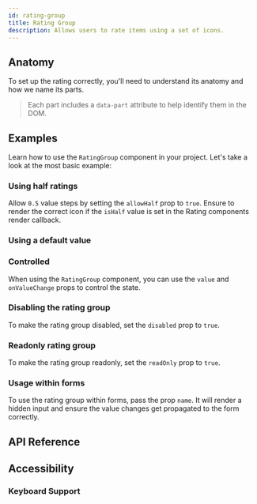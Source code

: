 ```yaml
---
id: rating-group
title: Rating Group
description: Allows users to rate items using a set of icons.
---
```


<ComponentPreview id="RatingGroup" />

## Anatomy

To set up the rating correctly, you'll need to understand its anatomy and how we
name its parts.

> Each part includes a `data-part` attribute to help identify them in the DOM.

<Anatomy id="rating-group" />

## Examples

Learn how to use the `RatingGroup` component in your project. Let's take a look
at the most basic example:

<Example id="basic" />

### Using half ratings

Allow `0.5` value steps by setting the `allowHalf` prop to `true`. Ensure to
render the correct icon if the `isHalf` value is set in the Rating components
render callback.

<Example id="half-ratings" />

### Using a default value

<Example id="initial-value" />

### Controlled

When using the `RatingGroup` component, you can use the `value` and
`onValueChange` props to control the state.

<Example id="controlled" />

### Disabling the rating group

To make the rating group disabled, set the `disabled` prop to `true`.

<Example id="disabled" />

### Readonly rating group

To make the rating group readonly, set the `readOnly` prop to `true`.

<Example id="read-only" />

### Usage within forms

To use the rating group within forms, pass the prop `name`. It will render a
hidden input and ensure the value changes get propagated to the form correctly.

<Example id="form-usage" />

## API Reference

<ComponentTypes id="rating-group" />

## Accessibility

### Keyboard Support

<KeyBindingsTable id="rating-group" />
